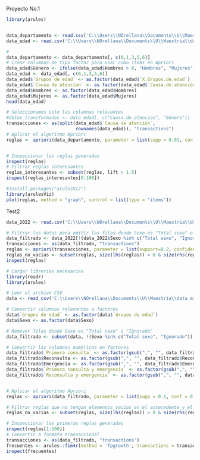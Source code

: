 Proyecto No.1

```{r}
library(arules)


data_departamento <- read.csv('C:\\Users\\NOrellana\\Documents\\U\\Maestria\\data mining\\proyecto No1\\departamento y causas.csv', sep=",")
data_edad <- read.csv('C:\\Users\\NOrellana\\Documents\\U\\Maestria\\data mining\\proyecto No1\\edad y causas.csv', sep=",")

#
data_departamento <- data_departamento[, c(0,1,3,5,6)]
# Crear columnas de tipo factor para usar como items en Apriori
data_edad$Género <- ifelse(data_edad$Hombres > 0, "Hombres", "Mujeres")
data_edad <- data_edad[, c(0,1,3,5,6)]
data_edad$`Grupos de edad` <- as.factor(data_edad$`X.Grupos.de.edad`)
data_edad$`Causa de atención` <- as.factor(data_edad$`Causa.de.atención`)
data_edad$Hombres <- as.factor(data_edad$Hombres)
data_edad$Mujeres <- as.factor(data_edad$Mujeres)
head(data_edad)

# Seleccionamos solo las columnas relevantes
#datos_transformados <- data_edad[, c("Causa_de_atencion", "Género")]
transacciones <- as(split(data_edad$`Causa de atención`, 
                          rownames(data_edad)), "transactions")
# Aplicar el algoritmo Apriori
reglas <- apriori(data_departamento, parameter = list(supp = 0.01, conf = 0.5))


# Inspeccionar las reglas generadas
inspect(reglas)
# Filtrar reglas interesantes
reglas_interesantes <- subset(reglas, lift > 1.5)
inspect(reglas_interesantes[0:100])

#install.packages("arulesViz")
library(arulesViz)
plot(reglas, method = "graph", control = list(type = "items"))

```

Test2 
```{r}
data_2022 <- read.csv('C:\\Users\\NOrellana\\Documents\\U\\Maestria\\data mining\\proyecto No1\\departamento y causas.csv', sep=",")

# Filtrar los datos para omitir las filas donde Sexo es "Total sexo" o "Ignorado"
data_filtrado <- data_2022[!(data_2022$Sexo %in% c("Total sexo", "Ignorado")), ]
transacciones <- as(data_filtrado, "transactions")
reglas <- apriori(transacciones, parameter = list(support=0.2, confidence=0.2))
reglas_no_vacias <- subset(reglas, size(lhs(reglas)) > 0 & size(rhs(reglas)) > 0)
inspect(reglas)

```

```{r}
# Cargar librerías necesarias
library(readr)
library(arules)

# Leer el archivo CSV
data <- read_csv('C:\\Users\\NOrellana\\Documents\\U\\Maestria\\data mining\\proyecto No1\\departamento y causas.csv')

# Convertir columnas relevantes a factores
data$`Grupos de edad` <- as.factor(data$`Grupos de edad`)
data$Sexo <- as.factor(data$Sexo)

# Remover filas donde Sexo es "Total sexo" o "Ignorado"
data_filtrado <- subset(data, !(Sexo %in% c("Total sexo", "Ignorado")))

# Convertir las columnas numéricas en factores
data_filtrado$`Primera consulta` <- as.factor(gsub(",", "", data_filtrado$`Primera consulta`))
data_filtrado$Reconsulta <- as.factor(gsub(",", "", data_filtrado$Reconsulta))
data_filtrado$Emergencia <- as.factor(gsub(",", "", data_filtrado$Emergencia))
data_filtrado$`Primera consulta y emergencia` <- as.factor(gsub(",", "", data_filtrado$`Primera consulta y emergencia`))
data_filtrado$`Reconsulta y emergencia` <- as.factor(gsub(",", "", data_filtrado$`Reconsulta y emergencia`))


# Aplicar el algoritmo Apriori
reglas <- apriori(data_filtrado, parameter = list(supp = 0.1, conf = 0.5))

# Filtrar reglas que no tengan elementos vacíos en el antecedente y el consecuente
reglas_no_vacias <- subset(reglas, size(lhs(reglas)) > 0 & size(rhs(reglas)) > 0)

# Inspeccionar las primeras reglas generadas
inspect(reglas[1:100])
# Convertir a formato transaccional
transacciones <- as(data_filtrado, "transactions")
frecuentes <- arules::fim4r(method = 'fpgrowth', transactions = transacciones, support = 0.1, confidence = 0.5)
inspect(frecuentes)

```


